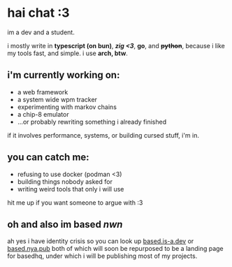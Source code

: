 
# hai chat :3

im a dev and a student.

i mostly write in **typescript (on bun)**, _**zig &lt;3**_, **go**, and ~~**python**~~, 
because i like my tools fast, and simple. i use **arch, btw**.

<Player client:idle />

## i'm currently working on:

- a web framework
- a system wide wpm tracker
- experimenting with markov chains
- a chip-8 emulator
- ...or probably rewriting something i already finished

if it involves performance, systems, or building cursed stuff, i'm in.

## you can catch me:

- refusing to use docker (podman \<3)
- building things nobody asked for
- writing weird tools that only i will use

hit me up if you want someone to argue with :3

## oh and also im based *nwn*

ah yes i have identity crisis so you can look up [based.is-a.dev](https://based.is-a.dev)
or [based.nya.pub](https://based.nya.pub) both of which will soon be repurposed to be a
landing page for basedhq, under which i will be publishing most of my projects.
